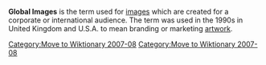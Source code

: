 {{Wikify|date=August 2007}}
[[Category:Move to Wiktionary 2007-08]]
'''Global Images''' is the term used for [[image]]s which are created for a corporate or international audience. The term was used in the 1990s in United Kingdom and U.S.A. to mean branding or marketing [[artwork]].

[[Category:Move to Wiktionary 2007-08]]
{{Unreferenced|date=August 2007}} 
{{Importance|date=August 2007}}

{{art-stub}}
{{marketing-stub}}
